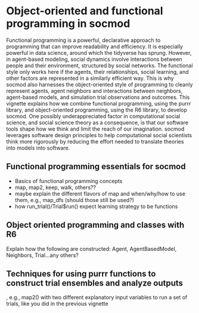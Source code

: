 # Object-oriented and functional programming in socmod

Functional programming is a powerful, declarative approach to programming that can improve readability and efficiency. It is especially powerful in data science, around which the tidyverse has sprung. However, in agent-based modeling, social dynamics involve interactions between people and their environment, structured by social networks. The functional style only works here if the agents, their relationships, social learning, and other factors are represented in a similarly efficient way. This is why socmod also harnesses the object-oriented style of programming to cleanly represent agents, agent neighbors and interactions between neighbors, agent-based models, and simulation trial observations and outcomes. This vignette explains how we combine functional programming, using the purrr library, and object-oriented programming, using the R6 library, to develop socmod. One possibly underappreciated factor in computational social science, and social science theory as a consequence, is that our software tools shape how we think and limit the reach of our imagination. socmod leverages software design principles to help computational social scientists think more rigorously by reducing the effort needed to translate theories into models into software.

## Functional programming essentials for socmod

- Basics of functional programming concepts
- map, map2, keep, walk, others??
- maybe explain the different flavors of map and when/why/how to use them, e.g., map_dfs (should those still be used?)
- how run_trial()/Trial$run() expect learning strategy to be functions

## Object oriented programming and classes with R6

Explain how the following are constructed: Agent, AgentBasedModel, Neighbors, Trial...any others?

## Techniques for using purrr functions to construct trial ensembles and analyze outputs

, e.g., map2() with two different explanatory input variables to run a set of trials, like you did in the previous vignette

